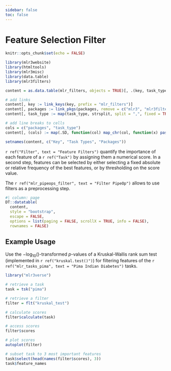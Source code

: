 ```yaml
---
sidebar: false
toc: false
---
```


# Feature Selection Filter

```r
knitr::opts_chunk$set(echo = FALSE)

library(mlr3website)
library(htmltools)
library(mlr3misc)
library(data.table)
library(mlr3filters)

content = as.data.table(mlr_filters, objects = TRUE)[, .(key, task_type, packages)]

# add links
content[, key := link_keys(key, prefix = "mlr_filters")]
content[, packages := link_pkgs(packages, remove = c("mlr3", "mlr3filters"))]
content[, task_type := map(task_type, strsplit, split = ",", fixed = TRUE)]

# add line breaks to cells
cols = c("packages", "task_type")
content[, (cols) := map(.SD, function(col) map_chr(col, function(x) paste0(x, collapse = "<br/>"))), .SDcols = cols]

setnames(content, c("Key", "Task Types", "Packages"))
```

`r ref("Filter", text = "Feature Filters")` quantify the importance of each feature of a `r ref("Task")` by assigning them a numerical score.
In a second step, features can be selected by either selecting a fixed absolute or relative frequency of the best features, or by thresholding on the score value.

The `r ref("mlr_pipeops_filter", text = "Filter PipeOp")` allows to use filters as a preprocessing step.

```r
#| column: page
DT::datatable(
  content,
  style = "bootstrap",
  escape = FALSE,
  options = list(paging = FALSE, scrollX = TRUE, info = FALSE),
  rownames = FALSE)
```

## Example Usage

Use the $-\log_10()$-transformed $p$-values of a Kruskal-Wallis rank sum test (implemented in `r ref("kruskal.test()")`) for filtering features of the `r ref("mlr_tasks_pima", text = "Pima Indian Diabetes")` tasks.

```r
library("mlr3verse")

# retrieve a task
task = tsk("pima")

# retrieve a filter
filter = flt("kruskal_test")

# calculate scores
filter$calculate(task)

# access scores
filter$scores

# plot scores
autoplot(filter)

# subset task to 3 most important features
task$select(head(names(filter$scores), 3))
task$feature_names
```

